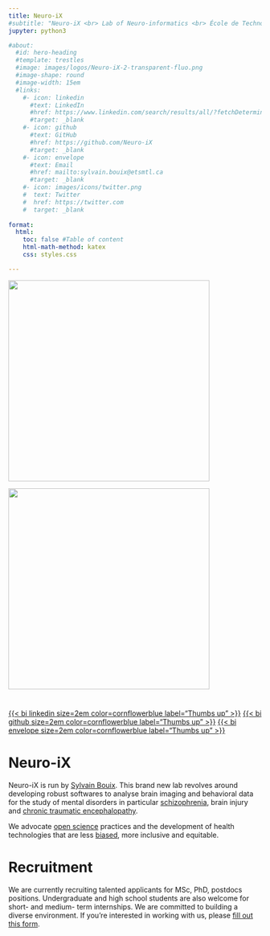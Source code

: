 ```yaml
---
title: Neuro-iX
#subtitle: "Neuro-iX <br> Lab of Neuro-informatics <br> École de Technologie Supérieure"
jupyter: python3

#about: 
  #id: hero-heading
  #template: trestles
  #image: images/logos/Neuro-iX-2-transparent-fluo.png
  #image-shape: round
  #image-width: 15em
  #links:
    #- icon: linkedin
      #text: LinkedIn
      #href: https://www.linkedin.com/search/results/all/?fetchDeterministicClustersOnly=true&heroEntityKey=urn%3Ali%3Afsd_profile%3AACoAAAE54G0B9SjSTi14XXga3b5V66C7b9BTXFI&keywords=sylvain%20bouix&origin=RICH_QUERY_TYPEAHEAD_HISTORY&position=0&searchId=90ed282e-d341-4c4e-8b36-131ab83ec6ea&sid=nWS
      #target: _blank
    #- icon: github
      #text: GitHub
      #href: https://github.com/Neuro-iX
      #target: _blank
    #- icon: envelope
      #text: Email
      #href: mailto:sylvain.bouix@etsmtl.ca   
      #target: _blank
    #- icon: images/icons/twitter.png
    #  text: Twitter
    #  href: https://twitter.com
    #  target: _blank
    
format:
  html:
    toc: false #Table of content
    html-math-method: katex
    css: styles.css

---
```

<!-- Commentaries-->
:::{#hero-heading}
:::

:::{.light-mode}
![](images/logos/Neuro-iX-croped.png){fig-align="center" width=400}
:::

:::{.dark-mode}
![](images/logos/Neuro-iX-croped-modified.png){fig-align="center" width=400}
:::

# {.centering .unnumbered .unlisted}
[{{< bi linkedin size=2em color=cornflowerblue label="Thumbs up" >}}](https://www.linkedin.com/search/results/all/?fetchDeterministicClustersOnly=true&heroEntityKey=urn%3Ali%3Afsd_profile%3AACoAAAE54G0B9SjSTi14XXga3b5V66C7b9BTXFI&keywords=sylvain%20bouix&origin=RICH_QUERY_TYPEAHEAD_HISTORY&position=0&searchId=90ed282e-d341-4c4e-8b36-131ab83ec6ea&sid=nWS){target="_blank"} 
[{{< bi github size=2em color=cornflowerblue label="Thumbs up" >}}](https://github.com/Neuro-iX){target="_blank"} 
[{{< bi envelope size=2em color=cornflowerblue label="Thumbs up" >}}](mailto:sylvain.bouix@etsmtl.ca){target="_blank"} 


# Neuro-iX

Neuro-iX is run by [Sylvain Bouix](https://sbouix.github.io/){target="_blank"}. This brand new lab revolves around developing robust softwares to analyse brain imaging and behavioral data for the study of mental disorders in particular [schizophrenia](https://www.ampscz.org/){target="_blank"}, brain injury and [chronic traumatic encephalopathy](https://diagnosecte.com/){target="_blank"}. 

We advocate [open science](https://science.gc.ca/site/science/en/open-science-helping-make-science-accessible-all-canadians){target="_blank"} practices and the development of health technologies that are less [biased](https://www.nature.com/articles/s41467-017-00908-7){target="_blank"}, more inclusive and equitable.


# Recruitment

We are currently recruiting talented applicants for MSc, PhD, postdocs positions. Undergraduate and high school students are also welcome for short- and medium- term internships. We are committed to building a diverse environment. If you’re interested in working with us, please [fill out this form](https://docs.google.com/forms/d/e/1FAIpQLSfUGxxQXknK1EXk4omb1Iyi5yVZHz5zsrpesy027biK0POcrg/viewform){target="_blank"}.
